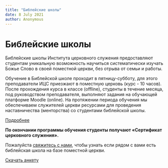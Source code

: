```yaml
---
title: "Библейские школы"
date: 8 July 2021
author: Anonymous
---
```


# Библейские школы

<YouTubeVideoMDX ID="QOTdSAukaFA" alt="Библейские школы ИЦС" />

Библейские школы Института церковного служения предоставляют студентам уникальную возможность научиться систематически изучать Божье Слово в своей поместной церкви, без отрыва от семьи и работы.

Обучение в Библейской школе проходит в пятницу-субботу, для этого преподаватели ИЦС приезжают в поместную церковь (курс - 10 часов). После прохождения курса в классе (offline), студенты в течение месяца, под руководством преподавателя, выполняют задания на обучающей платформе Moodle (online). На протяжении периода обучения мы обеспечиваем служителей церкви ресурсами для проведения наставничества (менторства) со студентами библейской школы.

<a class="button is-info" target="_blank" href="/documents/bible-schools.pdf">Подробнее</a>

**По окончании программы обучения студенты получают «Сертификат церковного служения».**

Пожалуйста <a href="/ru/contact.html">свяжитесь с нами</a>, чтобы узнать если рядом с вами есть библейская школа на базе поместной церкви.

<a class="button is-info" target="_blank" href="/documents/application.pdf">Скачать анкету</a>
